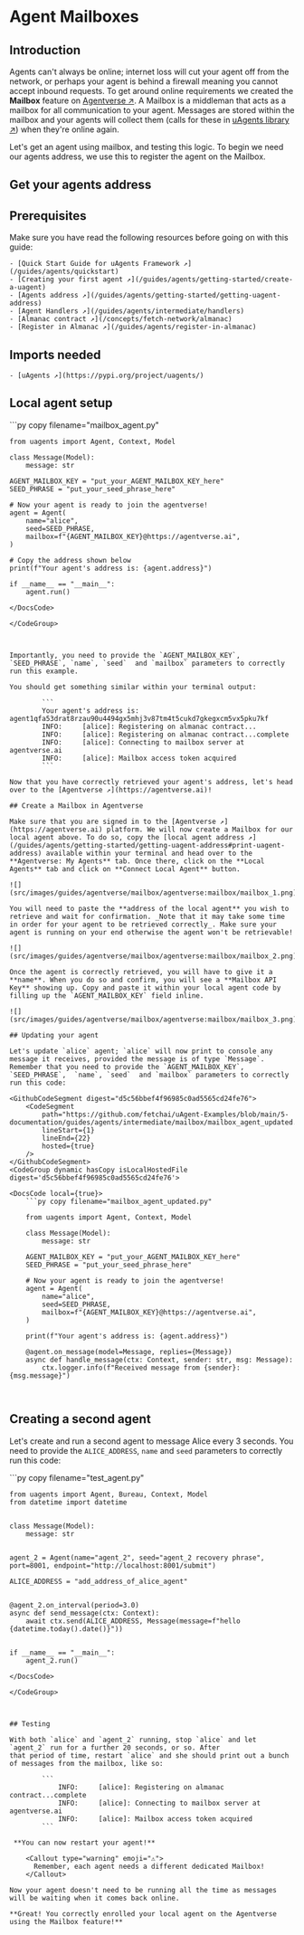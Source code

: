 
# Agent Mailboxes

## Introduction
Agents can't always be online; internet loss will cut your agent off from the network, or perhaps your agent is
behind a firewall meaning you cannot accept inbound requests. To get around online requirements we created
the
**Mailbox** feature on [Agentverse ↗️](https://agentverse.ai). A Mailbox is a
middleman that acts as a mailbox for all communication to your agent. Messages are stored within the mailbox and your
agents will collect them (calls for these in [uAgents library ↗️](https://github.com/fetchai/uAgents/blob/55fd0f1bd14d4d5fdaaa3dae82e4d6c6c5b9a3cd/python/src/uagents/mailbox.py#L65)) when they're online
again.

Let's get an agent using mailbox, and testing this logic. To begin we need our agents address, we use this to
register the agent on the Mailbox.

## Get your agents address

## Prerequisites

Make sure you have read the following resources before going on with this guide:

    - [Quick Start Guide for uAgents Framework ↗️](/guides/agents/quickstart)
    - [Creating your first agent ↗️](/guides/agents/getting-started/create-a-uagent)
    - [Agents address ↗️](/guides/agents/getting-started/getting-uagent-address)
    - [Agent Handlers ↗️](/guides/agents/intermediate/handlers)
    - [Almanac contract ↗️](/concepts/fetch-network/almanac)
    - [Register in Almanac ↗️](/guides/agents/register-in-almanac)

## Imports needed

    - [uAgents ↗️](https://pypi.org/project/uagents/)

## Local agent setup

<GithubCodeSegment digest="46da63dae693d306d3687b4ce70466a9">
    <CodeSegment
        path="https://github.com/fetchai/uAgent-Examples/blob/main/5-documentation/guides/agents/intermediate/mailbox/mailbox_agent.py"
        lineStart={1}
        lineEnd={20}
        hosted={true}
    />
</GithubCodeSegment>
<CodeGroup dynamic hasCopy isLocalHostedFile digest='46da63dae693d306d3687b4ce70466a9'>

<DocsCode local={true}>
	```py copy filename="mailbox_agent.py"

	from uagents import Agent, Context, Model
	
	class Message(Model):
	    message: str
	
	AGENT_MAILBOX_KEY = "put_your_AGENT_MAILBOX_KEY_here"
	SEED_PHRASE = "put_your_seed_phrase_here"
	
	# Now your agent is ready to join the agentverse!
	agent = Agent(
	    name="alice",
	    seed=SEED_PHRASE,
	    mailbox=f"{AGENT_MAILBOX_KEY}@https://agentverse.ai",
	)
	
	# Copy the address shown below
	print(f"Your agent's address is: {agent.address}")
	
	if __name__ == "__main__":
	    agent.run()

```
</DocsCode>

</CodeGroup>



Importantly, you need to provide the `AGENT_MAILBOX_KEY`, `SEED_PHRASE`, `name`, `seed`  and `mailbox` parameters to correctly run this example.

You should get something similar within your terminal output:

        ```
        Your agent's address is: agent1qfa53drat8rzau90u4494gx5mhj3v87tm4t5cukd7gkegxcm5vx5pku7kf
        INFO:     [alice]: Registering on almanac contract...
        INFO:     [alice]: Registering on almanac contract...complete
        INFO:     [alice]: Connecting to mailbox server at agentverse.ai
        INFO:     [alice]: Mailbox access token acquired
        ```

Now that you have correctly retrieved your agent's address, let's head over to the [Agentverse ↗️](https://agentverse.ai)!

## Create a Mailbox in Agentverse

Make sure that you are signed in to the [Agentverse ↗️](https://agentverse.ai) platform. We will now create a Mailbox for our local agent above. To do so, copy the [local agent address ↗️](/guides/agents/getting-started/getting-uagent-address#print-uagent-address) available within your terminal and head over to the **Agentverse: My Agents** tab. Once there, click on the **Local Agents** tab and click on **Connect Local Agent** button.

![](src/images/guides/agentverse/mailbox/agentverse:mailbox/mailbox_1.png)

You will need to paste the **address of the local agent** you wish to retrieve and wait for confirmation. _Note that it may take some time in order for your agent to be retrieved correctly_. Make sure your agent is running on your end otherwise the agent won't be retrievable!

![](src/images/guides/agentverse/mailbox/agentverse:mailbox/mailbox_2.png)

Once the agent is correctly retrieved, you will have to give it a **name**. When you do so and confirm, you will see a **Mailbox API Key** showing up. Copy and paste it within your local agent code by filling up the `AGENT_MAILBOX_KEY` field inline.

![](src/images/guides/agentverse/mailbox/agentverse:mailbox/mailbox_3.png)

## Updating your agent

Let's update `alice` agent; `alice` will now print to console any message it receives, provided the message is of type `Message`. Remember that you need to provide the `AGENT_MAILBOX_KEY`, `SEED_PHRASE`,  `name`, `seed`  and `mailbox` parameters to correctly run this code:

<GithubCodeSegment digest="d5c56bbef4f96985c0ad5565cd24fe76">
    <CodeSegment
        path="https://github.com/fetchai/uAgent-Examples/blob/main/5-documentation/guides/agents/intermediate/mailbox/mailbox_agent_updated.py"
        lineStart={1}
        lineEnd={22}
        hosted={true}
    />
</GithubCodeSegment>
<CodeGroup dynamic hasCopy isLocalHostedFile digest='d5c56bbef4f96985c0ad5565cd24fe76'>

<DocsCode local={true}>
	```py copy filename="mailbox_agent_updated.py"

	from uagents import Agent, Context, Model
	
	class Message(Model):
	    message: str
	
	AGENT_MAILBOX_KEY = "put_your_AGENT_MAILBOX_KEY_here"
	SEED_PHRASE = "put_your_seed_phrase_here"
	
	# Now your agent is ready to join the agentverse!
	agent = Agent(
	    name="alice",
	    seed=SEED_PHRASE,
	    mailbox=f"{AGENT_MAILBOX_KEY}@https://agentverse.ai",
	)
	
	print(f"Your agent's address is: {agent.address}")
	
	@agent.on_message(model=Message, replies={Message})
	async def handle_message(ctx: Context, sender: str, msg: Message):
	    ctx.logger.info(f"Received message from {sender}: {msg.message}")
	
	

```
</DocsCode>

</CodeGroup>



## Creating a second agent

Let's create and run a second agent to message Alice every 3 seconds. You need to provide the `ALICE_ADDRESS`, `name` and `seed` parameters to correctly run this code:

<GithubCodeSegment digest="03eb3122058ee19a17748a48cae5dc13">
    <CodeSegment
        path="https://github.com/fetchai/uAgent-Examples/blob/main/5-documentation/guides/agents/intermediate/mailbox/test_agent.py"
        lineStart={1}
        lineEnd={20}
        hosted={true}
    />
</GithubCodeSegment>
<CodeGroup dynamic hasCopy isLocalHostedFile digest='03eb3122058ee19a17748a48cae5dc13'>

<DocsCode local={true}>
	```py copy filename="test_agent.py"

	from uagents import Agent, Bureau, Context, Model
	from datetime import datetime
	
	
	class Message(Model):
	    message: str
	
	
	agent_2 = Agent(name="agent_2", seed="agent_2 recovery phrase", port=8001, endpoint="http://localhost:8001/submit")
	
	ALICE_ADDRESS = "add_address_of_alice_agent"
	
	
	@agent_2.on_interval(period=3.0)
	async def send_message(ctx: Context):
	    await ctx.send(ALICE_ADDRESS, Message(message=f"hello {datetime.today().date()}"))
	
	
	if __name__ == "__main__":
	    agent_2.run()

```
</DocsCode>

</CodeGroup>



## Testing

With both `alice` and `agent_2` running, stop `alice` and let `agent_2` run for a further 20 seconds, or so. After
that period of time, restart `alice` and she should print out a bunch of messages from the mailbox, like so:

        ```
            INFO:     [alice]: Registering on almanac contract...complete
            INFO:     [alice]: Connecting to mailbox server at agentverse.ai
            INFO:     [alice]: Mailbox access token acquired
        ```

 **You can now restart your agent!**

    <Callout type="warning" emoji="⚠️">
      Remember, each agent needs a different dedicated Mailbox!
    </Callout>

Now your agent doesn't need to be running all the time as messages will be waiting when it comes back online.

**Great! You correctly enrolled your local agent on the Agentverse using the Mailbox feature!**
